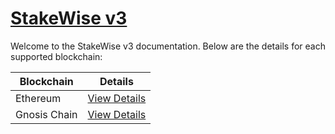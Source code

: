 # [StakeWise v3](https://app.stakewise.io/)

Welcome to the StakeWise v3 documentation. Below are the details for each supported blockchain:

| Blockchain   | Details                                     |
| ------------ | ------------------------------------------- |
| Ethereum     | [View Details](./stakewise_v3/ethereum.mdx) |
| Gnosis Chain | [View Details](./stakewise_v3/gnosis.mdx)   |
